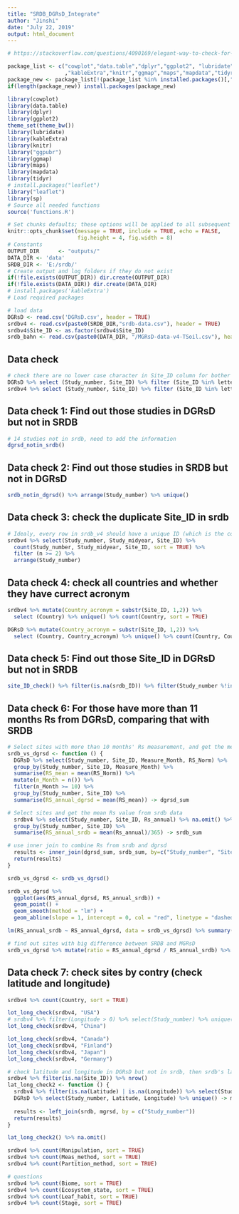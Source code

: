```yaml
---
title: "SRDB_DGRsD_Integrate"
author: "Jinshi"
date: "July 22, 2019"
output: html_document
---
```


```r
# https://stackoverflow.com/questions/4090169/elegant-way-to-check-for-missing-packages-and-install-them/19873732

package_list <- c("cowplot","data.table","dplyr","ggplot2", "lubridate"
                  ,"kableExtra","knitr","ggmap","maps","mapdata","tidyr","sp","ggpubr")
package_new <- package_list[!(package_list %in% installed.packages()[,"Package"])]
if(length(package_new)) install.packages(package_new)

library(cowplot)
library(data.table)
library(dplyr)
library(ggplot2)
theme_set(theme_bw())
library(lubridate)
library(kableExtra)
library(knitr)
library("ggpubr")
library(ggmap)
library(maps)
library(mapdata)
library(tidyr)
# install.packages("leaflet")
library("leaflet")
library(sp)
# Source all needed functions
source('functions.R')

```



```r
# Set chunks defaults; these options will be applied to all subsequent chunks
knitr::opts_chunk$set(message = TRUE, include = TRUE, echo = FALSE,
                      fig.height = 4, fig.width = 8)
# Constants
OUTPUT_DIR		<- "outputs/"
DATA_DIR <- 'data'
SRDB_DIR <- 'E:/srdb/'
# Create output and log folders if they do not exist
if(!file.exists(OUTPUT_DIR)) dir.create(OUTPUT_DIR)
if(!file.exists(DATA_DIR)) dir.create(DATA_DIR)
# install.packages('kableExtra')
# Load required packages
```

```r
# load data
DGRsD <- read.csv('DGRsD.csv', header = TRUE)
srdbv4 <- read.csv(paste0(SRDB_DIR,"srdb-data.csv"), header = TRUE)
srdbv4$Site_ID <- as.factor(srdbv4$Site_ID)
srdb_bahn <- read.csv(paste0(DATA_DIR, "/MGRsD-data-v4-TSoil.csv"), header = TRUE)
```


## Data check 
```r
# check there are no lower case character in Site_ID column for bother srdb and DGRsD
DGRsD %>% select (Study_number, Site_ID) %>% filter (Site_ID %in% letters )
srdbv4 %>% select (Study_number, Site_ID) %>% filter (Site_ID %in% letters )
```


## Data check 1: Find out those studies in DGRsD but not in SRDB
```r
# 14 studies not in srdb, need to add the information
dgrsd_notin_srdb() 
```

## Data check 2: Find out those studies in SRDB but not in DGRsD
```r
srdb_notin_dgrsd() %>% arrange(Study_number) %>% unique()
```


## Data check 3: check the duplicate Site_ID in srdb
```r
# Idealy, every row in srdb_v4 should have a unique ID (which is the combine of study_number, measure_year, and site_ID)
srdbv4 %>% select(Study_number, Study_midyear, Site_ID) %>% 
  count(Study_number, Study_midyear, Site_ID, sort = TRUE) %>% 
  filter (n >= 2) %>% 
  arrange(Study_number)
```


## Data check 4: check all countries and whether they have currect acronym
```r
srdbv4 %>% mutate(Country_acronym = substr(Site_ID, 1,2)) %>% 
  select (Country) %>% unique() %>% count(Country, sort = TRUE)
```


```r
DGRsD %>% mutate(Country_acronym = substr(Site_ID, 1,2)) %>% 
  select (Country, Country_acronym) %>% unique() %>% count(Country, Country_acronym, sort = TRUE)
```


## Data check 5: Find out those Site_ID in DGRsD but not in SRDB 

```r
site_ID_check() %>% filter(is.na(srdb_ID)) %>% filter(Study_number %!in% dgrsd_notin_srdb()[,1]) 

```

## Data check 6: For those have more than 11 months Rs from DGRsD, comparing that with SRDB
```r
# Select sites with more than 10 months' Rs measurement, and get the mean
srdb_vs_dgrsd <- function () {
  DGRsD %>% select(Study_number, Site_ID, Measure_Month, RS_Norm) %>% 
  group_by(Study_number, Site_ID, Measure_Month) %>% 
  summarise(RS_mean = mean(RS_Norm)) %>% 
  mutate(n_Month = n()) %>% 
  filter(n_Month >= 10) %>% 
  group_by(Study_number, Site_ID) %>% 
  summarise(RS_annual_dgrsd = mean(RS_mean)) -> dgrsd_sum

# Select sites and get the mean Rs value from srdb data
  srdbv4 %>% select(Study_number, Site_ID, Rs_annual) %>% na.omit() %>% 
  group_by(Study_number, Site_ID) %>% 
  summarise(RS_annual_srdb = mean(Rs_annual)/365) -> srdb_sum

# use inner join to combine Rs from srdb and dgrsd  
  results <- inner_join(dgrsd_sum, srdb_sum, by=c("Study_number", "Site_ID"))
  return(results)
}

srdb_vs_dgrsd <- srdb_vs_dgrsd()
```




```r
srdb_vs_dgrsd %>% 
  ggplot(aes(RS_annual_dgrsd, RS_annual_srdb)) + 
  geom_point() + 
  geom_smooth(method = "lm") +
  geom_abline(slope = 1, intercept = 0, col = "red", linetype = "dashed", size = 1.5)

lm(RS_annual_srdb ~ RS_annual_dgrsd, data = srdb_vs_dgrsd) %>% summary()
```



```r
# find out sites with big difference between SRDB and MGRsD
srdb_vs_dgrsd %>% mutate(ratio = RS_annual_dgrsd / RS_annual_srdb) %>% arrange(ratio)
```


## Data check 7: check sites by contry (check latitude and longitude)
```r
srdbv4 %>% count(Country, sort = TRUE) 
```

```r
lot_long_check(srdbv4, "USA")
# srdbv4 %>% filter(Longitude > 0) %>% select(Study_number) %>% unique()
lot_long_check(srdbv4, "China")

lot_long_check(srdbv4, "Canada")
lot_long_check(srdbv4, "Finland")
lot_long_check(srdbv4, "Japan")
lot_long_check(srdbv4, "Germany")
```


```r
# check latitude and longitude in DGRsD but not in srdb, then srdb's lat and long can use that from dgrsd
srdbv4 %>% filter(is.na(Site_ID)) %>% nrow()
lat_long_check2 <- function () {
  srdbv4 %>% filter(is.na(Latitude) | is.na(Longitude)) %>% select(Study_number) %>% unique() %>% arrange(Study_number) -> srdb
  DGRsD %>% select(Study_number, Latitude, Longitude) %>% unique() -> mgrsd
  
  results <- left_join(srdb, mgrsd, by = c("Study_number"))
  return(results)
}

lat_long_check2() %>% na.omit()

```



```r
srdbv4 %>% count(Manipulation, sort = TRUE) 
srdbv4 %>% count(Meas_method, sort = TRUE) 
srdbv4 %>% count(Partition_method, sort = TRUE) 

# questions
srdbv4 %>% count(Biome, sort = TRUE) 
srdbv4 %>% count(Ecosystem_state, sort = TRUE) 
srdbv4 %>% count(Leaf_habit, sort = TRUE) 
srdbv4 %>% count(Stage, sort = TRUE) 

```






